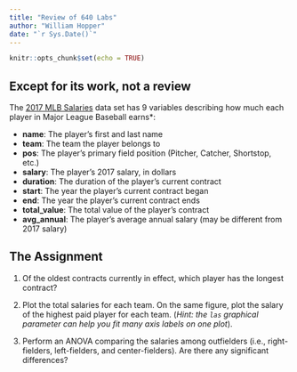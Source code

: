 ```yaml
---
title: "Review of 640 Labs"
author: "William Hopper"
date: "`r Sys.Date()`"
---
```


```r
knitr::opts_chunk$set(echo = TRUE)
```

## Except for its work, not a review

The [2017 MLB Salaries](../data/mlb_2017_salaries.csv) data set has 9 variables describing how much each player in Major League Baseball earns*:

- **name**: The player's first and last name
- **team**: The team the player belongs to
- **pos**: The player's primary field position (Pitcher, Catcher, Shortstop, etc.)
- **salary**: The player's 2017 salary, in dollars
- **duration**: The duration of the player's current contract
- **start**: The year the player's current contract began
- **end**: The year the player's current contract ends
- **total_value**: The total value of the player's contract
- **avg_annual**: The player's average annual salary (may be different from 2017 salary)

## The Assignment

1. Of the oldest contracts currently in effect, which player has the longest contract?

2. Plot the total salaries for each team. On the same figure, plot the salary of the highest paid player for each team. (*Hint: the `las` graphical parameter can help you fit many axis labels on one plot*).

3. Perform an ANOVA comparing the salaries among outfielders (i.e., right-fielders, left-fielders, and center-fielders). Are there any significant differences?
